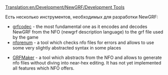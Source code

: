 [[Translation:en/Development/NewGRF/Development Tools]]
{{ru/Перевод|en/Development/NewGRF/Development Tools|0}}

Есть несколько инструментов, необходимых для разработки NewGRF:

* [http://www.openttd.org/download-grfcodec grfcodec] - the most fundamental one as it encodes and decodes NewGRF from the NFO (newgrf description language) to the grf file used by the game
* [http://www.openttd.org/download-nforenum nforenum] - a tool which checks nfo files for errors and allows to use some very slightly abstracted syntax in some places

* [http://www.tt-forums.net/viewtopic.php?f=68&t=10167 GRFMaker] - a tool which abstracts from the NFO and allows to generate nfo files without diving into near-hex editing. It has not yet implemented all features which NFO offers.